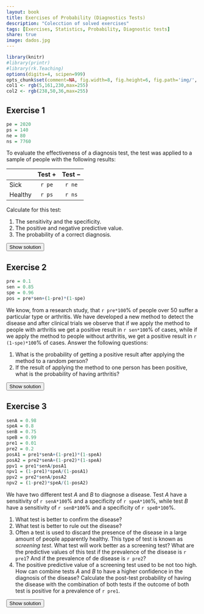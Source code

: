 ```yaml
---
layout: book
title: Exercises of Probability (Diagnostics Tests)
description: "Colecction of solved exercises"
tags: [Exercises, Statistics, Probability, Diagnostic tests]
share: true
image: dados.jpg
---
```


```r
library(knitr)
#library(printr)
#library(rk.Teaching)
options(digits=4, scipen=999)
opts_chunk$set(comment=NA, fig.width=8, fig.height=6, fig.path='img/', fig.align="center", dev="svg", digits=4, echo=FALSE, warning=FALSE, message=FALSE)
col1 <- rgb(5,161,230,max=255)
col2 <- rgb(238,50,36,max=255)
```

## Exercise 1
```r
pe = 2020
ps = 140
ne = 80
ns = 7760
```

To evaluate the effectiveness of a diagnosis test, the test was applied to a sample of people with the following results:

|         | Test $+$   | Test $-$   |
|:--------|:----------:|:----------:|
| Sick    |    `r pe`  |  `r ne`    |
| Healthy |    `r ps`  |  `r ns`    |

Calculate for this test:

1.  The sensitivity and the specificity.
2.  The positive and negative predictive value.
3.  The probability of a correct diagnosis.

<div><button class="solution">Show solution</button></div>
<div id="solution" style="display: none">
Naming $S$ and $H$ to the events of being sick and healthy respectively, <br/>
1. Sensitivity $P(+\vert S)=`r pe/(pe+ps)`$ and specificity $P(-\vert H)=`r ns/(ne+ns)`$. <br/>
2. PPV $P(S\vert +)=`r pe/(pe+ne)`$ and NPV $P(H\vert -)=`r ns/(ps+ns)`$. <br/>
3. $P((S\cap +)\cup (H\cap -)) = P(S\cap +) + P(H\cap -) = `r (pe+ns)/(pe+ps+ne+ns)`$. 
</div>


## Exercise 2
```r
pre = 0.1
sen = 0.85
spe = 0.96
pos = pre*sen+(1-pre)*(1-spe)
```

We know, from a research study, that `r pre*100`% of people over 50 suffer a particular type or arthritis. We have developed a new method to detect the disease and after clinical trials we observe that if we apply the method to people with arthritis we get a positive result in `r sen*100`% of cases, while if we apply the method to people without arthritis, we get a positive result in `r (1-spe)*100`% of cases. Answer the following questions:

1.  What is the probability of getting a positive result after applying the method to a random person?
2.  If the result of applying the method to one person has been positive, what is the probability of having arthritis?

<div><button class="solution">Show solution</button></div>
<div id="solution" style="display: none">
Naming $A$ to the event of having arthritis, <br/>
1. $P(+)=`r pos`$. <br/>
2. $P(A\vert +) = `r pre*sen/pos`$.
</div>

## Exercise 3
```r
senA = 0.98
speA = 0.8
senB = 0.75
speB = 0.99
pre1 = 0.01
pre2 = 0.2
posA1 = pre1*senA+(1-pre1)*(1-speA)
posA2 = pre2*senA+(1-pre2)*(1-speA)
ppv1 = pre1*senA/posA1
npv1 = (1-pre1)*speA/(1-posA1)
ppv2 = pre2*senA/posA2
npv2 = (1-pre2)*speA/(1-posA2)
```

We have two different test $A$ and $B$ to diagnose a disease. Test $A$ have a sensitivity of `r senA*100`% and a specificity of `r speA*100`%, while test $B$ have a sensitivity of `r senB*100`% and a specificity of `r speB*100`%.

1.  What test is better to confirm the disease?
2.  What test is better to rule out the disease?
3.  Often a test is used to discard the presence of the disease in a large amount of people apparently healthy. This type of test is known as *screening test*. What test will work better as a screening test? What are the predictive values of this test if the prevalence of the disease is `r pre1`? And if the prevalence of de disease is `r pre2`?
4.  The positive predictive value of a screening test used to be not too high. How can combine tests $A$ and $B$ to have a higher confidence in the diagnosis of the disease? Calculate the post-test probability of having the disease with the combination of both tests if the outcome of both test is positive for a prevalence of `r pre1`.

<div><button class="solution">Show solution</button></div>
<div id="solution" style="display: none">
1. Test $B$ cause it has a greater specificity. <br/>
2. Test $A$ cause it has a greater sensitivity. <br/>
3. Test $A$ will perform better as a screening test. <br/>
For a prevalence of $`r pre1`$ the PPV is $P(D\vert +)=`r ppv1`$ and the NPV is $P(\bar D\vert -)=`r npv1`$. <br/>
For a prevalence of $`r pre2`$ the PPV is $P(D\vert +)=`r ppv2`$ and the NPV is $P(\bar D\vert -)=`r npv2`$. <br/>
4. First applying test $A$ to everybody and then applying test $B$ to positive cases of test $A$. <br/>
$P(D\vert +_A\cap +_B)=`r ppv1*senB/(ppv1*senB+(1-ppv1)*(1-speB))`$.
</div>


